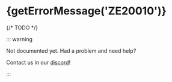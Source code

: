 
# {getErrorMessage('ZE20010')}

<ErrorInfo code="ZE20010" terminal />

{/* TODO */}

::: warning

Not documented yet. Had a problem and need help?

Contact us in our [discord](https://zephyr-cloud.io/discord)!

:::
